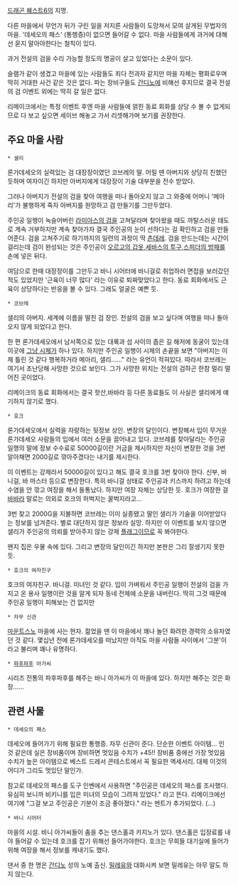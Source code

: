 [[드래곤 퀘스트6]]의 지명.

다른 마을에서 무언가 뒤가 구린 일을 저지른 사람들이 도망쳐서 모여 살게된 무법자의 마을. '데세오의 패스' (통행증)이 없으면 들어갈 수 없다. 마을 사람들에게 과거에 대해선 묻지 말아야한다는 철칙이 있다.

과거 전설의 검을 수리 가능할 정도의 명공이 살고 있었다는 소문이 있다.

슬램가 같이 생겼고 마을에 있는 사람들도 죄다 전과자 같지만 마을 자체는 평화로우며 딱히 거대한 사건 같은 것은 없다. 파는 장비구들도 [[간디노]]에 비해선 후지므로 결국 전설의 검 이벤트 외에는 딱히 갈 일은 없다.

리메이크에서는 특정 이벤트 후엔 마을 사람들에 얽힌 동료 회화를 상당 수 볼 수 없게되므로 다 보고 싶으면 세이브 해놓고 가서 리셋해가며 보기를 권장한다.

== 주요 마을 사람 ==

 * 샐리
론가데세오의 실력있는 검 대장장이였던 코브레의 딸. 어릴 땐 아버지와 상당히 친했던 듯하며 여자이긴 하지만 아버지에게 대장장이 기술 대부분을 전수 받았다.

그러나 아버지가 전설의 검을 찾아 여행을 떠나 돌아오지 않고 그 와중에 어머니 '메아리'가 불행하게 죽자 아버지를 원망하고 검 만들기를 그만두었다.

주인공 일행이 녹슬어버린 [[라미아스의 검]]을 고쳐달라며 찾아왔을 때도 까탈스러운 태도로 계속 거부하지만 계속 찾아가자 결국 주인공의 눈이 선하다는 걸 확인하고 검을 만들어준다. 검을 고쳐주기로 하기까지의 일련의 과정이 딱 [[츤데레]]. 검을 만드는데는 시간이 걸리는데 검이 완성되는 것은 주인공이 [[오르고의 갑옷]],[[세바스의 투구]],[[스피더의 방패]]를 손에 넣은 뒤다.

여담으로 한때 대장장이를 그만두고 바니 시어터에 바니걸로 취업하러 면접을 보러갔던 적도 있었지만 '근육이 너무 많다' 라는 이유로 퇴짜맞았다고 한다. 동료 회화에서도 근육이 상당하다는 반응을 볼 수 있다. 그래도 얼굴은 예쁜 듯.

 * 코브레
샐리의 아버지. 세계에 이름을 떨친 검 장인. 전설의 검을 보고 싶다며 여행을 떠나 돌아오지 않게 되었다고 한다.

한 편 론가데세오에서 남서쪽으로 있는 대륙과 섬 사이의 좁은 길 해저에 동굴이 있는데 이곳에 [[그냥 시체]]가 하나 있다. 하지만 주인공 일행이 시체의 손끝을 보면 "아버지는 이제 틀린 것 같다 행복하거라 메아리, 샐리……" 라는 유언이 적혀있다. 따라서 코브레는 여기서 조난당해 사망한 것으로 보인다. 그가 사망한 위치는 전설의 검하곤 한참 멀리 떨어진 곳이었다.

리메이크의 동료 회화에서는 결국 핫산,바바라 등 다른 동료들도 이 사실은 샐리에게 얘기하지 않기로 했다.

 * 호크
론가데세오에서 실력을 자랑하는 뒷정보 상인. 변장의 달인이다. 변장해서 입이 무거운 론가데세오 사람들의 입에서 여러 소문을 끌어내고 있다. 코브레를 찾아달라는 주인공 일행의 말에 정보 수수료로 50000길이란 거금을 제시하지만 자신이 변장한 것을 3번 알아채면 2000길로 깎아주겠다는 내기를 제시한다.

이 이벤트는 강제라서 50000길이 있다고 해도 결국 호크를 3번 찾아야 한다. 신부, 바니걸, 바 마스터 등으로 변장한다. 특히 바니걸 상태로 주인공과 키스까지 하려고 하는데 수염을 안 깎고 여장을 해서 들통났다. 하지만 여장 자체는 상당한 듯. 호크가 여장한 걸 [[바바라]] 말로는 의외로 호크의 허벅지는 꿀벅지라고...

3번 찾고 2000G을 지불하면 코브레는 이미 실종됐고 딸인 샐리가 기술을 이어받았다는 정보를 넘겨준다. 별로 대단하지 않은 정보라 실망. 하지만 이 이벤트를 보지 않으면 샐리가 주인공의 의뢰를 받아주지 않는 강제 [[플래그]]이므로 꼭 봐야한다.

왠지 집은 우물 속에 있다. 그리고 변장의 달인이긴 하지만 본판은 그리 잘생기지 못한 듯.

 * 호크의 여자친구
호크의 여자친구. 바니걸. 미녀인 것 같다. 입이 가벼워서 주인공 일행이 전설의 검을 가지고 온 용사 일행이란 것을 알게 되자 동네 전체에 소문을 내버린다. 딱히 그것 때문에 주인공 일행이 피해보는 건 없지만

 * 자무 신관
[[마운트스노]] 마을에 사는 현자. 젊었을 땐 이 마을에서 꽤나 놀던 화려한 경력의 소유자였던 것 같다. 몇십년 전에 론가데세오를 떠났지만 아직도 마을 사람들 사이에서 '그분'이라고 불리며 꽤나 유명하다.

 * [[파후파후]] 아가씨
시리즈 전통의 파후파후를 해주는 바니 아가씨가 이 마을에 있다. 하지만 해주는 것은 화장……

== 관련 사물 ==

 * 데세오의 패스
데세오에 들어가기 위해 필요한 통행증. 자무 신관이 준다. 단순한 이벤트 아이템... 인 것 같은데 실은 장비품이며 장비하면 멋있음 수치가 +45!! 장비품 중에선 가장 멋있음 수치가 높은 아이템으로 베스트 드레서 콘테스트에서 꼭 필요한 엑세서리. 대체 이것의 어디가 그리도 멋있단 말인가.

참고로 데세오의 패스를 도구 인벤에서 사용하면 "주인공은 데세오의 패스를 조사했다. 유심히 보니까 비키니를 입은 미녀의 모습이 그려져 있었다." 라고 뜬다. 리메이크에선 여기에 "그걸 보고 주인공은 기분이 조금 좋아졌다." 라는 멘트가 추가되었다. (...)

 * 바니 시어터
마을의 시설. 바니 아가씨들이 춤을 추는 댄스홀과 카지노가 있다. 댄스홀은 입장료를 내야 들어갈 수 있는데 호크를 잡기 위해선 들어가야한다. 호크는 무희들 대기실에 들어가 위해 여장을 해서 정보를 캐내기도 했다.

댄서 중 한 명은 [[간디노]] 성의 노예 출신. [[밀레유]]와 대화시켜 보면 밀레유는 아무 말도 하지 않는다.
